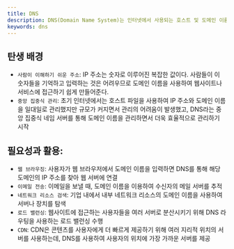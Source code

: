 ```yaml
---
title: DNS
description: DNS(Domain Name System)는 인터넷에서 사용되는 호스트 및 도메인 이름을 IP 주소로 변환하는 시스템이다. 이를 통해 사람이 이해하기 쉬운 도메인 이름을 컴퓨터가 이해하는 숫자로 된 IP 주소로 매핑시킨다.
keywords: dns
---
```


## 탄생 배경

- `사람이 이해하기 쉬운 주소`: IP 주소는 숫자로 이루어진 복잡한 값이다. 사람들이 이 숫자들을 기억하고 입력하는 것은 어려우므로 도메인 이름을 사용하여 웹사이트나 서비스에 접근하기 쉽게 만들어준다.
- `중앙 집중식 관리`: 초기 인터넷에서는 호스트 파일을 사용하여 IP 주소와 도메인 이름을 일대일로 관리했지만 규모가 커지면서 관리의 어려움이 발생했고, DNS라는 중앙 집중식 네임 서버를 통해 도메인 이름을 관리하면서 더욱 효율적으로 관리하기 시작

## 필요성과 활용:

- `웹 브라우징`: 사용자가 웹 브라우저에서 도메인 이름을 입력하면 DNS를 통해 해당 도메인의 IP 주소를 찾아 웹 서버에 연결
- `이메일 전송`: 이메일을 보낼 때, 도메인 이름을 이용하여 수신자의 메일 서버를 추적
- `네트워크 리소스 검색`: 기업 내에서 내부 네트워크 리소스의 도메인 이름을 사용하여 서버나 장치를 탐색
- `로드 밸런싱`: 웹사이트에 접근하는 사용자들을 여러 서버로 분산시키기 위해 DNS 라우팅을 사용하는 로드 밸런싱 수행
- `CDN`: CDN은 콘텐츠를 사용자에게 더 빠르게 제공하기 위해 여러 지리적 위치의 서버를 사용하는데, DNS를 사용하여 사용자의 위치에 가장 가까운 서버를 제공
